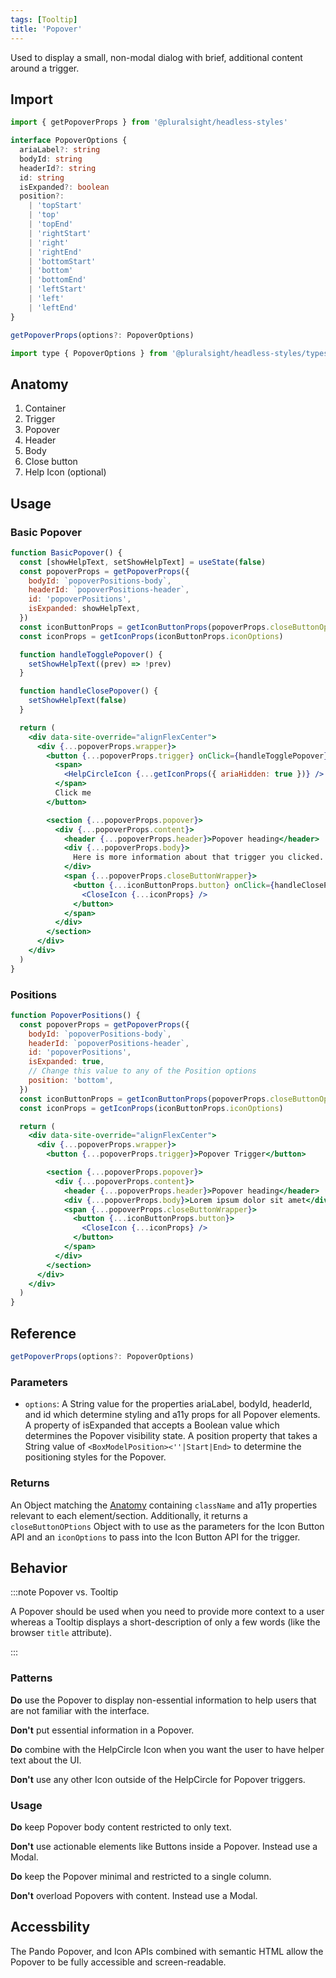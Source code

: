 ```yaml
---
tags: [Tooltip]
title: 'Popover'
---
```



<p className="size-xxl">
  Used to display a small, non-modal dialog with brief, additional content
  around a trigger.
</p>

<DocsLinkBar
  github="https://github.com/pluralsight/pando/tree/main/packages/headless-styles/src/components/Popover"
  figma="https://www.figma.com/file/ZmH4XsZS5WnKeo28ylM5x1/Pando-UI-kit-(Web)?node-id=1214%3A50560&t=YLA3FBYLefNvfeuf-0"
/>

## Import

```javascript
import { getPopoverProps } from '@pluralsight/headless-styles'
```

```typescript
interface PopoverOptions {
  ariaLabel?: string
  bodyId: string
  headerId?: string
  id: string
  isExpanded?: boolean
  position?:
    | 'topStart'
    | 'top'
    | 'topEnd'
    | 'rightStart'
    | 'right'
    | 'rightEnd'
    | 'bottomStart'
    | 'bottom'
    | 'bottomEnd'
    | 'leftStart'
    | 'left'
    | 'leftEnd'
}

getPopoverProps(options?: PopoverOptions)
```

```javascript
import type { PopoverOptions } from '@pluralsight/headless-styles/types'
```

## Anatomy

1. Container
2. Trigger
3. Popover
4. Header
5. Body
6. Close button
7. Help Icon (optional)

## Usage

### Basic Popover

```jsx live
function BasicPopover() {
  const [showHelpText, setShowHelpText] = useState(false)
  const popoverProps = getPopoverProps({
    bodyId: `popoverPositions-body`,
    headerId: `popoverPositions-header`,
    id: 'popoverPositions',
    isExpanded: showHelpText,
  })
  const iconButtonProps = getIconButtonProps(popoverProps.closeButtonOptions)
  const iconProps = getIconProps(iconButtonProps.iconOptions)

  function handleTogglePopover() {
    setShowHelpText((prev) => !prev)
  }

  function handleClosePopover() {
    setShowHelpText(false)
  }

  return (
    <div data-site-override="alignFlexCenter">
      <div {...popoverProps.wrapper}>
        <button {...popoverProps.trigger} onClick={handleTogglePopover}>
          <span>
            <HelpCircleIcon {...getIconProps({ ariaHidden: true })} />
          </span>
          Click me
        </button>

        <section {...popoverProps.popover}>
          <div {...popoverProps.content}>
            <header {...popoverProps.header}>Popover heading</header>
            <div {...popoverProps.body}>
              Here is more information about that trigger you clicked.
            </div>
            <span {...popoverProps.closeButtonWrapper}>
              <button {...iconButtonProps.button} onClick={handleClosePopover}>
                <CloseIcon {...iconProps} />
              </button>
            </span>
          </div>
        </section>
      </div>
    </div>
  )
}
```

### Positions

```jsx live
function PopoverPositions() {
  const popoverProps = getPopoverProps({
    bodyId: `popoverPositions-body`,
    headerId: `popoverPositions-header`,
    id: 'popoverPositions',
    isExpanded: true,
    // Change this value to any of the Position options
    position: 'bottom',
  })
  const iconButtonProps = getIconButtonProps(popoverProps.closeButtonOptions)
  const iconProps = getIconProps(iconButtonProps.iconOptions)

  return (
    <div data-site-override="alignFlexCenter">
      <div {...popoverProps.wrapper}>
        <button {...popoverProps.trigger}>Popover Trigger</button>

        <section {...popoverProps.popover}>
          <div {...popoverProps.content}>
            <header {...popoverProps.header}>Popover heading</header>
            <div {...popoverProps.body}>Lorem ipsum dolor sit amet</div>
            <span {...popoverProps.closeButtonWrapper}>
              <button {...iconButtonProps.button}>
                <CloseIcon {...iconProps} />
              </button>
            </span>
          </div>
        </section>
      </div>
    </div>
  )
}
```

## Reference

```typescript
getPopoverProps(options?: PopoverOptions)
```

### Parameters

- `options`: A String value for the properties ariaLabel, bodyId, headerId, and id which determine styling and a11y props for all Popover elements. A property of isExpanded that accepts a Boolean value which determines the Popover visibility state. A position property that takes a String value of `<BoxModelPosition><''|Start|End>` to determine the positioning styles for the Popover.

### Returns

An Object matching the [Anatomy](#anatomy) containing `className` and a11y properties relevant to each element/section. Additionally, it returns a `closeButtonOPtions` Object with to use as the parameters for the Icon Button API and an `iconOptions` to pass into the Icon Button API for the trigger.

## Behavior

:::note Popover vs. Tooltip

A Popover should be used when you need to provide more context to a user whereas a Tooltip displays a short-description of only a few words (like the browser `title` attribute).

:::

### Patterns

**Do** use the Popover to display non-essential information to help users that are not familiar with the interface.

**Don't** put essential information in a Popover.

**Do** combine with the HelpCircle Icon when you want the user to have helper text about the UI.

**Don't** use any other Icon outside of the HelpCircle for Popover triggers.

### Usage

**Do** keep Popover body content restricted to only text.

**Don't** use actionable elements like Buttons inside a Popover. Instead use a Modal.

**Do** keep the Popover minimal and restricted to a single column.

**Don't** overload Popovers with content. Instead use a Modal.

## Accessbility

The Pando Popover, and Icon APIs combined with semantic HTML allow the Popover to be fully accessible and screen-readable.
